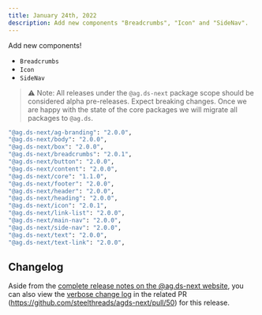 ```yaml
---
title: January 24th, 2022
description: Add new components "Breadcrumbs", "Icon" and "SideNav".
---
```


Add new components!

- `Breadcrumbs`
- `Icon`
- `SideNav`

> ⚠️ Note: All releases under the `@ag.ds-next` package scope should be considered alpha pre-releases. Expect breaking changes. Once we are happy with the state of the core packages we will migrate all packages to `@ag.ds`.

```sh
"@ag.ds-next/ag-branding": "2.0.0",
"@ag.ds-next/body": "2.0.0",
"@ag.ds-next/box": "2.0.0",
"@ag.ds-next/breadcrumbs": "2.0.1",
"@ag.ds-next/button": "2.0.0",
"@ag.ds-next/content": "2.0.0",
"@ag.ds-next/core": "1.1.0",
"@ag.ds-next/footer": "2.0.0",
"@ag.ds-next/header": "2.0.0",
"@ag.ds-next/heading": "2.0.0",
"@ag.ds-next/icon": "2.0.1",
"@ag.ds-next/link-list": "2.0.0",
"@ag.ds-next/main-nav": "2.0.0",
"@ag.ds-next/side-nav": "2.0.0",
"@ag.ds-next/text": "2.0.0",
"@ag.ds-next/text-link": "2.0.0",
```

## Changelog

Aside from the [complete release notes on the @ag.ds-next website](/https://design-system.agriculture.gov.au/updates/2022-01-24), you can also view the [verbose change log](https://github.com/steelthreads/agds-next/pull/29) in the related PR (https://github.com/steelthreads/agds-next/pull/50) for this release.
